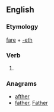 ==English==

===Etymology===
[[fare]] + [[-eth]]

===Verb===
{{en-verb form}}

# {{archaic third-person singular of|fare}}

===Anagrams===
* [[afther#English|afther]]
* [[father#English|father]], [[Father#English|Father]]
